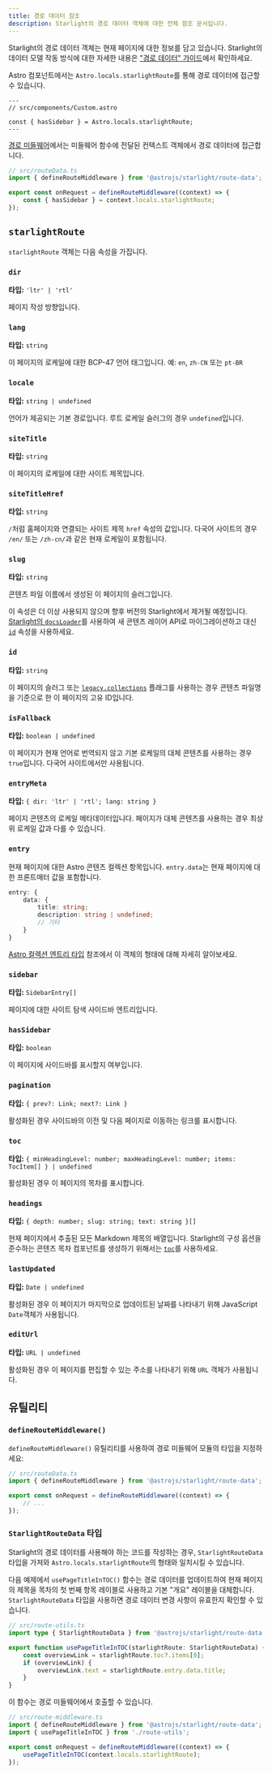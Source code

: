 ```yaml
---
title: 경로 데이터 참조
description: Starlight의 경로 데이터 객체에 대한 전체 참조 문서입니다.
---
```


Starlight의 경로 데이터 객체는 현재 페이지에 대한 정보를 담고 있습니다.
Starlight의 데이터 모델 작동 방식에 대한 자세한 내용은 ["경로 데이터" 가이드](/ko/guides/route-data/)에서 확인하세요.

Astro 컴포넌트에서는 `Astro.locals.starlightRoute`를 통해 경로 데이터에 접근할 수 있습니다.

```astro {4}
---
// src/components/Custom.astro

const { hasSidebar } = Astro.locals.starlightRoute;
---
```

[경로 미들웨어](/ko/guides/route-data/#경로-데이터-사용자-정의)에서는 미들웨어 함수에 전달된 컨텍스트 객체에서 경로 데이터에 접근합니다.

```ts {5}
// src/routeData.ts
import { defineRouteMiddleware } from '@astrojs/starlight/route-data';

export const onRequest = defineRouteMiddleware((context) => {
	const { hasSidebar } = context.locals.starlightRoute;
});
```

## `starlightRoute`

`starlightRoute` 객체는 다음 속성을 가집니다.

### `dir`

**타입:** `'ltr' | 'rtl'`

페이지 작성 방향입니다.

### `lang`

**타입:** `string`

이 페이지의 로케일에 대한 BCP-47 언어 태그입니다. 예: `en`, `zh-CN` 또는 `pt-BR`

### `locale`

**타입:** `string | undefined`

언어가 제공되는 기본 경로입니다. 루트 로케일 슬러그의 경우 `undefined`입니다.

### `siteTitle`

**타입:** `string`

이 페이지의 로케일에 대한 사이트 제목입니다.

### `siteTitleHref`

**타입:** `string`

`/`처럼 홈페이지와 연결되는 사이트 제목 `href` 속성의 값입니다.
다국어 사이트의 경우 `/en/` 또는 `/zh-cn/`과 같은 현재 로케일이 포함됩니다.

### `slug`

**타입:** `string`

콘텐츠 파일 이름에서 생성된 이 페이지의 슬러그입니다.

이 속성은 더 이상 사용되지 않으며 향후 버전의 Starlight에서 제거될 예정입니다.
[Starlight의 `docsLoader`](/ko/manual-setup/#콘텐츠-컬렉션-구성)를 사용하여 새 콘텐츠 레이어 API로 마이그레이션하고 대신 [`id`](#id) 속성을 사용하세요.

### `id`

**타입:** `string`

이 페이지의 슬러그 또는 [`legacy.collections`](https://docs.astro.build/ko/reference/legacy-flags/#collections) 플래그를 사용하는 경우 콘텐츠 파일명을 기준으로 한 이 페이지의 고유 ID입니다.

### `isFallback`

**타입:** `boolean | undefined`

이 페이지가 현재 언어로 번역되지 않고 기본 로케일의 대체 콘텐츠를 사용하는 경우 `true`입니다.
다국어 사이트에서만 사용됩니다.

### `entryMeta`

**타입:** `{ dir: 'ltr' | 'rtl'; lang: string }`

페이지 콘텐츠의 로케일 메타데이터입니다. 페이지가 대체 콘텐츠를 사용하는 경우 최상위 로케일 값과 다를 수 있습니다.

### `entry`

현재 페이지에 대한 Astro 콘텐츠 컬렉션 항목입니다.
`entry.data`는 현재 페이지에 대한 프론트매터 값을 포함합니다.

```ts
entry: {
	data: {
		title: string;
		description: string | undefined;
		// 기타
	}
}
```

[Astro 컬렉션 엔트리 타입](https://docs.astro.build/ko/reference/modules/astro-content/#collectionentry) 참조에서 이 객체의 형태에 대해 자세히 알아보세요.

### `sidebar`

**타입:** `SidebarEntry[]`

페이지에 대한 사이트 탐색 사이드바 엔트리입니다.

### `hasSidebar`

**타입:** `boolean`

이 페이지에 사이드바를 표시할지 여부입니다.

### `pagination`

**타입:** `{ prev?: Link; next?: Link }`

활성화된 경우 사이드바의 이전 및 다음 페이지로 이동하는 링크를 표시합니다.

### `toc`

**타입:** `{ minHeadingLevel: number; maxHeadingLevel: number; items: TocItem[] } | undefined`

활성화된 경우 이 페이지의 목차를 표시합니다.

### `headings`

**타입:** `{ depth: number; slug: string; text: string }[]`

현재 페이지에서 추출된 모든 Markdown 제목의 배열입니다.
Starlight의 구성 옵션을 준수하는 콘텐츠 목차 컴포넌트를 생성하기 위해서는 [`toc`](#toc)를 사용하세요.

### `lastUpdated`

**타입:** `Date | undefined`

활성화된 경우 이 페이지가 마지막으로 업데이트된 날짜를 나타내기 위해 JavaScript `Date`객체가 사용됩니다.

### `editUrl`

**타입:** `URL | undefined`

활성화된 경우 이 페이지를 편집할 수 있는 주소를 나타내기 위해 `URL` 객체가 사용됩니다.

## 유틸리티

### `defineRouteMiddleware()`

`defineRouteMiddleware()` 유틸리티를 사용하여 경로 미들웨어 모듈의 타입을 지정하세요:

```ts "defineRouteMiddleware"
// src/routeData.ts
import { defineRouteMiddleware } from '@astrojs/starlight/route-data';

export const onRequest = defineRouteMiddleware((context) => {
	// ...
});
```

### `StarlightRouteData` 타입

Starlight의 경로 데이터를 사용해야 하는 코드를 작성하는 경우, `StarlightRouteData` 타입을 가져와 `Astro.locals.starlightRoute`의 형태와 일치시킬 수 있습니다.

다음 예제에서 `usePageTitleInTOC()` 함수는 경로 데이터를 업데이트하여 현재 페이지의 제목을 목차의 첫 번째 항목 레이블로 사용하고 기본 "개요" 레이블을 대체합니다. `StarlightRouteData` 타입을 사용하면 경로 데이터 변경 사항이 유효한지 확인할 수 있습니다.

```ts "StarlightRouteData"
// src/route-utils.ts
import type { StarlightRouteData } from '@astrojs/starlight/route-data';

export function usePageTitleInTOC(starlightRoute: StarlightRouteData) {
	const overviewLink = starlightRoute.toc?.items[0];
	if (overviewLink) {
		overviewLink.text = starlightRoute.entry.data.title;
	}
}
```

이 함수는 경로 미들웨어에서 호출할 수 있습니다.

```ts {3,6}
// src/route-middleware.ts
import { defineRouteMiddleware } from '@astrojs/starlight/route-data';
import { usePageTitleInTOC } from './route-utils';

export const onRequest = defineRouteMiddleware((context) => {
	usePageTitleInTOC(context.locals.starlightRoute);
});
```
